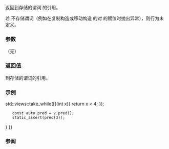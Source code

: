 {{cpp/ranges/take_while_view/title|pred}}
{{cpp/ranges/take_while_view/navbar}}

{{dcl begin}}
{{dcl|since=c++20|1=
constexpr const Pred&amp; pred() const;
}}
{{dcl end}}

返回到存储的谓词 {{rlpi|/#数据成员|pred_}} 的引用。

若 {{c|*this}} 不存储谓词（例如在复制构造或移动构造 {{tt|Pred}} 的对 {{c|*this}} 的赋值时抛出异常），则行为未定义。

===参数===
（无）

===返回值===
到存储的谓词的引用。

===示例===
{{example
|code=
#include &lt;ranges&gt;

int main()
{
    static constexpr int a[]{1, 2, 3, 4, 5};
    constexpr auto v = a {{!}} std::views::take_while([](int x){ return x &lt; 4; });
    const auto pred = v.pred();
    static_assert(pred(3));
}
}}

===参阅===
{{dsc begin}}
{{dsc inc|cpp/ranges/adaptor/dsc base|take_while_view}}
{{dsc end}}

{{langlinks|en|es|ja|ru}}